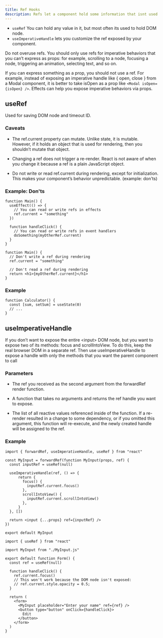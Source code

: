 ```yaml
---
title: Ref Hooks
description: Refs let a component hold some information that isnt used for rendering and they are useful when you need to work with non-React systems.
---
```


- `useRef` You can hold any value in it, but most often its used to hold DOM node.
- `useImperativeHandle` lets you customize the ref exposed by your component.

<Callout type="warning">

Do not overuse refs. You should only use refs for imperative behaviors that you can’t express as props: for example, scrolling to a node, focusing a node, triggering an animation, selecting text, and so on.

If you can express something as a prop, you should not use a ref. For example, instead of exposing an imperative handle like \{ open, close \} from a Modal component, it is better to take isOpen as a prop like `<Modal isOpen={isOpen} />`. Effects can help you expose imperative behaviors via props.

</Callout>

## useRef

Used for saving DOM node and timeout ID.

### Caveats

- The ref.current property can mutate. Unlike state, it is mutable. However, if it holds an object that is used for rendering, then you shouldn’t mutate that object.

- Changing a ref does not trigger a re-render. React is not aware of when you change it because a ref is a plain JavaScript object.

- Do not write or read ref.current during rendering, except for initialization. This makes your component’s behavior unpredictable. (example: don'ts)

### Example: Don'ts

```tsx title="do's"
function Main() {
  useEffect(() => {
    // You can read or write refs in effects
    ref.current = "something"
  })

  function handleClick() {
    // You can read or write refs in event handlers
    doSomething(myOtherRef.current)
  }
}
```

```tsx title="don'ts"
function Main() {
  // Don't write a ref during rendering
  ref.current = "something"

  // Don't read a ref during rendering
  return <h1>{myOtherRef.current}</h1>
}
```

### Example

```tsx
function Calculator() {
  const [sum, setSum] = useState(0)
  // ...
}
```

## useImperativeHandle

If you don’t want to expose the entire \<input> DOM node, but you want to expose two of its methods: focus and scrollIntoView. To do this, keep the real browser DOM in a separate ref. Then use useImperativeHandle to expose a handle with only the methods that you want the parent component to call

### Parameters

- The ref you received as the second argument from the forwardRef render function.

- A function that takes no arguments and returns the ref handle you want to expose.

- The list of all reactive values referenced inside of the function. If a re-render resulted in a change to some dependency, or if you omitted this argument, this function will re-execute, and the newly created handle will be assigned to the ref.

### Example

```tsx title="MyInput.tsx" {8-17}
import { forwardRef, useImperativeHandle, useRef } from "react"

const MyInput = forwardRef(function MyInput(props, ref) {
  const inputRef = useRef(null)

  useImperativeHandle(ref, () => {
      return {
        focus() {
          inputRef.current.focus()
        },
        scrollIntoView() {
          inputRef.current.scrollIntoView()
        },
      }
  }, [])

  return <input {...props} ref={inputRef} />
})

export default MyInput
```

```tsx title="App.tsx"
import { useRef } from "react"

import MyInput from "./MyInput.js"

export default function Form() {
  const ref = useRef(null)

  function handleClick() {
    ref.current.focus()
    // This won't work because the DOM node isn't exposed:
    // ref.current.style.opacity = 0.5;
  }

  return (
    <form>
      <MyInput placeholder="Enter your name" ref={ref} />
      <button type="button" onClick={handleClick}>
        Edit
      </button>
    </form>
  )
}
```

